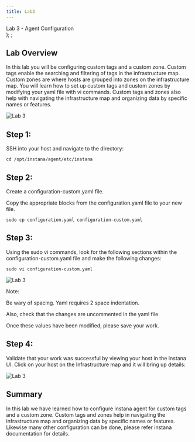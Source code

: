 ```yaml
---
title: Lab3
---
```

  <span>
    Lab 3 - Agent Configuration <br />
  </span>
);
;

## Lab Overview

In this lab you will be configuring custom tags and a custom zone. Custom tags enable the searching and filtering of tags in the infrastructure map. Custom zones are where hosts are grouped into zones on the infrastructure map. You will learn how to set up custom tags and custom zones by modifying your yaml file with vi commands. Custom tags and zones also help with navigating the infrastructure map and organizing data by specific names or features. 


![Lab 3](../Labs/images/lab3.1.png)

## Step 1:

SSH into your host and navigate to the directory:

```
cd /opt/instana/agent/etc/instana 
```

## Step 2:

Create a configuration-custom.yaml file. 

Copy the appropriate blocks from the configuration.yaml file to your new file.

```
sudo cp configuration.yaml configuration-custom.yaml 
```

## Step 3:
Using the sudo vi commands, look for the following sections within the configuration-custom.yaml file and make the following changes: 

```
sudo vi configuration-custom.yaml 
```

![Lab 3](../Labs/images/3.2.png)

Note: 

Be wary of spacing. Yaml requires 2 space indentation. 

Also, check that the changes are uncommented in the yaml file.

Once these values have been modified, please save your work. 

## Step 4:

Validate that your work was successful by viewing your host in the Instana UI. 
Click on your host on the Infrastructure map and it will bring up details: 

![Lab 3](../Labs/images/lab3.3.png)

## Summary

In this lab we have learned how to configure instana agent for custom tags and a custom zone. Custom tags and zones help in navigating the infrastructure map and organizing data by specific names or features. Likewise many other configuration can be done, please refer instana documentation for details. 



